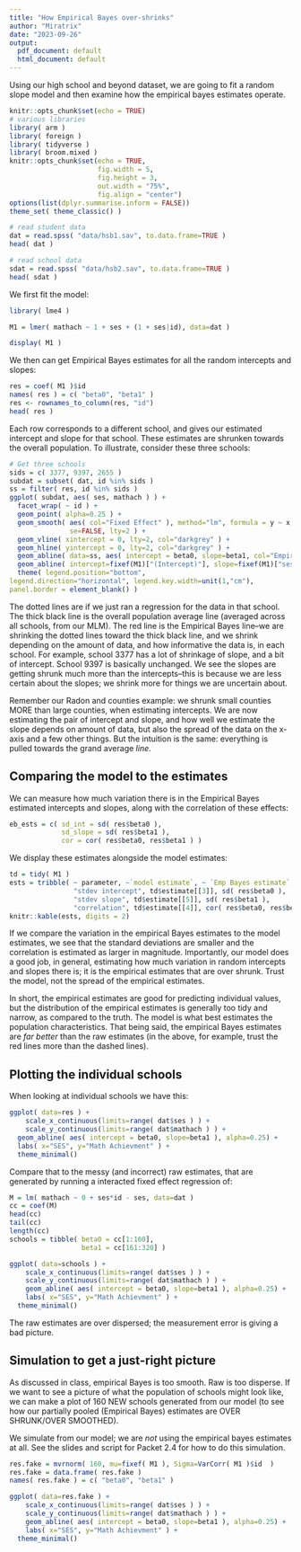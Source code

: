 ```yaml
---
title: "How Empirical Bayes over-shrinks"
author: "Miratrix"
date: "2023-09-26"
output:
  pdf_document: default
  html_document: default
---
```


Using our high school and beyond dataset, we are going to fit a random slope model and then examine how the empirical bayes estimates operate.

```r
knitr::opts_chunk$set(echo = TRUE)
# various libraries
library( arm )
library( foreign )
library( tidyverse )
library( broom.mixed )
knitr::opts_chunk$set(echo = TRUE, 
                      fig.width = 5,
                      fig.height = 3,
                      out.width = "75%", 
                      fig.align = "center")
options(list(dplyr.summarise.inform = FALSE))
theme_set( theme_classic() )

# read student data
dat = read.spss( "data/hsb1.sav", to.data.frame=TRUE )
head( dat )

# read school data
sdat = read.spss( "data/hsb2.sav", to.data.frame=TRUE )
head( sdat )

```

We first fit the model:

```r
library( lme4 )

M1 = lmer( mathach ~ 1 + ses + (1 + ses|id), data=dat )

display( M1 )
```

We then can get Empirical Bayes estimates for all the random intercepts and slopes:

```r
res = coef( M1 )$id
names( res ) = c( "beta0", "beta1" )
res <- rownames_to_column(res, "id")
head( res )
```

Each row corresponds to a different school, and gives our estimated intercept and slope for that school. These estimates are shrunken towards the overall population. To illustrate, consider these three schools:

```r
# Get three schools
sids = c( 3377, 9397, 2655 )
subdat = subset( dat, id %in% sids )
ss = filter( res, id %in% sids )
ggplot( subdat, aes( ses, mathach ) ) +
  facet_wrap( ~ id ) +
  geom_point( alpha=0.25 ) +
  geom_smooth( aes( col="Fixed Effect" ), method="lm", formula = y ~ x,
               se=FALSE, lty=2 ) +
  geom_vline( xintercept = 0, lty=2, col="darkgrey" ) +
  geom_hline( yintercept = 0, lty=2, col="darkgrey" ) +
  geom_abline( data=ss, aes( intercept = beta0, slope=beta1, col="Empirical Bayes" ) ) +
  geom_abline( intercept=fixef(M1)["(Intercept)"], slope=fixef(M1)["ses"], lwd=2 ) +
  theme( legend.position="bottom",
legend.direction="horizontal", legend.key.width=unit(1,"cm"),
panel.border = element_blank() )
```

The dotted lines are if we just ran a regression for the data in that school. The thick black line is the overall population average line (averaged across all schools, from our MLM). The red line is the Empirical Bayes line--we are shrinking the dotted lines toward the thick black line, and we shrink depending on the amount of data, and how informative the data is, in each school. For example, school 3377 has a lot of shrinkage of slope, and a bit of intercept. School 9397 is basically unchanged. We see the slopes are getting shrunk much more than the intercepts--this is because we are less certain about the slopes; we shrink more for things we are uncertain about.

Remember our Radon and counties example: we shrunk small counties MORE than large counties, when estimating intercepts. We are now estimating the pair of intercept and slope, and how well we estimate the slope depends on amount of data, but also the spread of the data on the x-axis and a few other things. But the intuition is the same: everything is pulled towards the grand average *line*.

## Comparing the model to the estimates

We can measure how much variation there is in the Empirical Bayes estimated intercepts and slopes, along with the correlation of these effects:

```r
eb_ests = c( sd_int = sd( res$beta0 ),
             sd_slope = sd( res$beta1 ),
             cor = cor( res$beta0, res$beta1 ) )
```

We display these estimates alongside the model estimates:

```r
td = tidy( M1 )
ests = tribble( ~ parameter, ~`model estimate`, ~ `Emp Bayes estimate`,
                "stdev intercept", td$estimate[[3]], sd( res$beta0 ),
                "stdev slope", td$estimate[[5]], sd( res$beta1 ),
                "correlation", td$estimate[[4]], cor( res$beta0, res$beta1 ) )
knitr::kable(ests, digits = 2)
```

If we compare the variation in the empirical Bayes estimates to the model estimates, we see that the standard deviations are smaller and the correlation is estimated as larger in magnitude. Importantly, our model does a good job, in general, estimating how much variation in random intercepts and slopes there is; it is the empirical estimates that are over shrunk. Trust the model, not the spread of the empirical estimates.

In short, the empirical estimates are good for predicting individual values, but the distribution of the empirical estimates is generally too tidy and narrow, as compared to the truth. The model is what best estimates the population characteristics. That being said, the empirical Bayes estimates are *far better* than the raw estimates (in the above, for example, trust the red lines more than the dashed lines).

## Plotting the individual schools

When looking at individual schools we have this:

```r
ggplot( data=res ) +
    scale_x_continuous(limits=range( dat$ses ) ) +
    scale_y_continuous(limits=range( dat$mathach ) ) +
  geom_abline( aes( intercept = beta0, slope=beta1 ), alpha=0.25) +
  labs( x="SES", y="Math Achievment" ) +
  theme_minimal()
```

Compare that to the messy (and incorrect) raw estimates, that are generated by running a interacted fixed effect regression of:

```r
M = lm( mathach ~ 0 + ses*id - ses, data=dat )
cc = coef(M)
head(cc)
tail(cc)
length(cc)
schools = tibble( beta0 = cc[1:160],
                  beta1 = cc[161:320] )

ggplot( data=schools ) +
    scale_x_continuous(limits=range( dat$ses ) ) +
    scale_y_continuous(limits=range( dat$mathach ) ) +
    geom_abline( aes( intercept = beta0, slope=beta1 ), alpha=0.25) +
    labs( x="SES", y="Math Achievment" ) +
  theme_minimal()
```

The raw estimates are over dispersed; the measurement error is giving a bad picture.

## Simulation to get a just-right picture

As discussed in class, empirical Bayes is too smooth. Raw is too disperse. If we want to see a picture of what the population of schools might look like, we can make a plot of 160 NEW schools generated from our model (to see how our partially pooled (Empirical Bayes) estimates are OVER SHRUNK/OVER SMOOTHED).

We simulate from our model; we are *not* using the empirical bayes estimates at all. See the slides and script for Packet 2.4 for how to do this simulation.

```r
res.fake = mvrnorm( 160, mu=fixef( M1 ), Sigma=VarCorr( M1 )$id  )
res.fake = data.frame( res.fake )
names( res.fake ) = c( "beta0", "beta1" )

ggplot( data=res.fake ) +
    scale_x_continuous(limits=range( dat$ses ) ) +
    scale_y_continuous(limits=range( dat$mathach ) ) +
    geom_abline( aes( intercept = beta0, slope=beta1 ), alpha=0.25) +
    labs( x="SES", y="Math Achievment" ) +
  theme_minimal()
```
